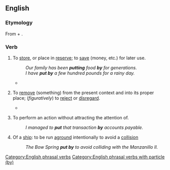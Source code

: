 ==English==

===Etymology===
From {{m|en|put}} + {{m|en|by}}.

===Verb===
{{en-verb|put<,,put> by}}

# {{lb|en|transitive}} To [[store]], or place in [[reserve]]; to [[save]] (money, etc.) for later use.
#: ''Our family has been '''putting''' food '''by''' for generations.''
#: ''I have '''put by''' a few hundred pounds for a rainy day.''
#* {{RQ:Corelli Sorrows of Satan|page=
|text=I refolded and '''put by''' his letter and the draft for the fifty pounds,
}}
# {{lb|en|transitive}} To [[remove]] (something) from the present context and into its proper place; (''figuratively'') to [[reject]] or [[disregard]].
#* {{RQ:Shakespeare Othello|act=II|scene=iii|page=320
|text=For Christian shame, '''put by''' this barbarous brawl:
}}
# {{lb|en|ditransitive}} To perform an action without attracting the attention of.
#: ''I managed to '''put''' that transaction '''by''' accounts payable.''
# {{lb|en|intransitive}} Of a [[ship]]: to be run [[aground]] intentionally to avoid a [[collision]]
#: ''The Bow Spring '''put by''' to avoid colliding with the Manzanillo II.''

[[Category:English phrasal verbs]]
[[Category:English phrasal verbs with particle (by)]]
